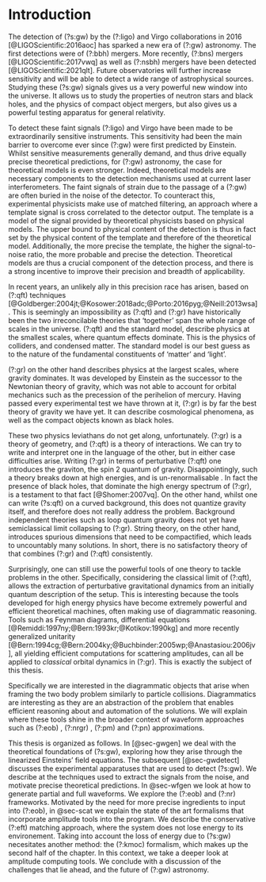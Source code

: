 # Introduction {#sec-intro}

The detection of (?s:gw) by the (?:ligo) and Virgo collaborations in 2016 [@LIGOScientific:2016aoc] has sparked a new era of (?:gw) astronomy. The first detections were of (?:bbh) mergers. More recently, (?:bns)  mergers [@LIGOScientific:2017vwq]  as well as (?:nsbh) mergers have been detected [@LIGOScientific:2021qlt]. Future observatories will further increase sensitivity and will be able to detect a wide range of astrophysical sources. Studying these (?s:gw) signals gives us a very powerful new window into the universe.  It allows us to study the properties of neutron stars and black holes, and the physics of compact object mergers, but also gives us a powerful testing apparatus for general relativity.

To detect these faint signals (?:ligo) and Virgo have been made to be extraordinarily sensitive instruments. This sensitivity had been the main barrier to overcome ever since (?:gw) were first predicted by Einstein. Whilst sensitive measurements generally demand, and thus drive equally precise theoretical predictions, for (?:gw) astronomy, the case for theoretical models is even stronger. Indeed, theoretical models are necessary components to the detection mechanisms used at current laser interferometers. The faint signals of strain due to the passage of a (?:gw) are often buried in the noise of the detector. To counteract this, experimental physicists make use of matched filtering, an approach where a template signal is cross correlated to the detector output. The template is a model of the signal provided by theoretical physicists based on physical models. The upper bound to physical content of the detection is thus in fact set by the physical content of the template and therefore of the theoretical model. Additionally, the more precise the template, the higher the signal-to-noise ratio, the more probable and precise the detection. Theoretical models are thus a crucial component of the detection process, and there is a strong incentive to improve their precision and breadth of applicability.

In recent years, an unlikely ally in this precision race has arisen, based on (?:qft) techniques [@Goldberger:2004jt;@Kosower:2018adc;@Porto:2016pyg;@Neill:2013wsa]. This is seemingly an impossibility as (?:qft) and (?:gr) have historically been the two irreconcilable theories that 'together' span the whole range of scales in the universe. (?:qft) and the standard model, describe physics at the smallest scales, where quantum effects dominate. This is the physics of colliders, and condensed matter. The standard model is our best guess as to the nature of the fundamental constituents of 'matter' and 'light'. 

(?:gr) on the other hand describes physics at the largest scales, where gravity dominates. It was developed by Einstein as the successor to the Newtonian theory of gravity, which was not able to account for orbital mechanics such as the precession of the perihelion of mercury. Having passed every experimental test we have thrown at it, (?:gr) is by far the best theory of gravity we have yet. It can describe cosmological phenomena, as well as the compact objects known as black holes.

These two physics leviathans do not get along, unfortunately. (?:gr) is a theory of geometry, and (?:qft) is a theory of interactions. We can try to write and interpret one in the language of the other, but in either case difficulties arise. Writing (?:gr) in terms of perturbative (?:qft) one introduces the graviton, the spin 2 quantum of gravity. Disappointingly, such a theory breaks down at high energies, and is un-renormalisable . In fact the presence of black holes, that dominate the high energy spectrum of (?:gr), is a testament to that fact   [@Shomer:2007vq]. On the other hand, whilst one can write (?s:qft) on a curved background, this does not quantize gravity itself, and therefore does not really address the problem. Background independent theories such as loop quantum gravity does not yet have semiclassical limit collapsing to (?:gr). String theory, on the other hand, introduces spurious dimensions that need to be compactified, which leads to uncountably many solutions. In short, there is no satisfactory theory of that combines (?:gr) and (?:qft) consistently. 

Surprisingly, one can still use the powerful tools of one theory to tackle problems in the other. Specifically,  considering the classical limit of (?:qft), allows the extraction of perturbative gravitational dynamics from an initially quantum description of the setup. This is interesting because the tools developed for high energy physics have become extremely powerful and efficient theoretical machines, often making use of diagrammatic reasoning. Tools such as Feynman diagrams, differential equations [@Remiddi:1997ny;@Bern:1993kr;@Kotikov:1990kg] and more recently generalized unitarity [@Bern:1994cg;@Bern:2004ky;@Buchbinder:2005wp;@Anastasiou:2006jv], all yielding efficient computations for scattering amplitudes, can all be applied to *classical* orbital dynamics in (?:gr). This is exactly the subject of this thesis.

Specifically we are interested in the diagrammatic objects that arise when framing the two body problem similarly to particle collisions. Diagrammatics are interesting as they are an abstraction of the problem that enables efficient reasoning about and automation of the solutions. We will explain where these tools shine in the broader context of waveform approaches such as (?:eob) , (?:nrgr) , (?:pm) and (?:pn) approximations. 

This thesis is organized as follows. In  [@sec-gwgen] we deal with the theoretical foundations of (?s:gw), exploring how they arise through the linearized Einsteins' field equations. The subsequent [@sec-gwdetect] discusses the experimental apparatuses that are used to detect (?s:gw). We describe at the techniques used to extract the signals from the noise, and motivate precise theoretical predictions. In @sec-wfgen we look at how to generate partial and full waveforms. We explore the (?:eob) and (?:nr) frameworks. Motivated by the need for more precise ingredients to input into (?:eob), in @sec-scat we explain the state of the art formalisms that incorporate amplitude tools into the program. We describe the conservative (?:eft) matching approach, where the system does not lose energy to its environement. Taking into account the loss of energy due to (?s:gw) necesitates another method: the (?:kmoc) formalism, which makes up the second half of the chapter. In this context, we take a deeper look at amplitude computing tools. We conclude with a discussion of the challenges that lie ahead, and the future of (?:gw) astronomy.

